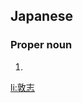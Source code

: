 ==Japanese==
{{ja-kanjitab|あつ|し}}

===Proper noun===
{{ja-pos|あつし|proper}}

# {{given name|male|lang=ja|sort=あつし}}

[[li:敦志]]